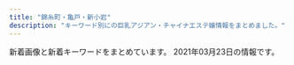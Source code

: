 ```yaml
---
title: "錦糸町・亀戸・新小岩"
description: "キーワード別にの巨乳アジアン・チャイナエステ嬢情報をまとめました。"
---
```


新着画像と新着キーワードをまとめています。
2021年03月23日の情報です。

<DmmAffiliateIns />
<KeywordTable
  shops={
    [
    {
        "station": "JR\u5c0f\u5ca9\u99c5\u5317\u53e3",
        "keywords": {
            "89": 2,
            "D": 17,
            "86": 14,
            "88": 1
        },
        "url": "http://www.sh-yuki.work/",
        "img_links": [
            "http://www.sh-yuki.work/images/s_news.jpg",
            "http://www.sh-yuki.work/images/lanmu4.jpg",
            "http://www.sh-yuki.work/uploads/201215/1-201215145153M4.jpg",
            "http://www.sh-yuki.work/uploads/201215/1-201215145200113.jpg",
            "http://www.sh-yuki.work/images/mobile.jpg",
            "http://www.sh-yuki.work/images/1.jpg",
            "http://www.sh-yuki.work/uploads/190110/1-1Z110093529363.png",
            "http://www.sh-yuki.work/images/end.png",
            "http://www.sh-yuki.work/uploads/191202/1-191202154021200.jpg",
            "http://www.sh-yuki.work/uploads/200218/1-20021Q359301Q.jpg",
            "http://www.sh-yuki.work/uploads/191227/1-19122F93911958.jpg",
            "http://www.sh-yuki.work/uploads/191006/1-191006105IM24.jpg",
            "http://www.sh-yuki.work/uploads/210216/1-210216154459443.jpg",
            "http://www.sh-yuki.work/uploads/200618/1-20061Q633094V.jpg",
            "http://www.sh-yuki.work/images/lanmu3.jpg",
            "http://www.sh-yuki.work/uploads/190105/1-1Z105143940E6.jpg",
            "http://www.sh-yuki.work/uploads/210216/1-210216154445506.jpg",
            "http://www.sh-yuki.work/uploads/201214/1-20121416231WV.jpg",
            "http://www.sh-yuki.work/images/room3.jpg",
            "http://www.sh-yuki.work/images/nbj2.jpg",
            "http://www.sh-yuki.work/uploads/190105/1-1Z1051440193X.jpg",
            "http://www.sh-yuki.work/uploads/191104/1-1911041I124915.jpg",
            "http://www.sh-yuki.work/uploads/191028/1-19102Q03S5a4.jpg",
            "http://www.sh-yuki.work/uploads/191006/1-191006105P61Z.jpg",
            "http://www.sh-yuki.work/uploads/191227/1-19122F94110460.jpg",
            "http://www.sh-yuki.work/uploads/190105/1-1Z105143R9539.jpg",
            "http://www.sh-yuki.work/images/top.png",
            "http://www.sh-yuki.work/images/lanmu5.jpg",
            "http://www.sh-yuki.work/uploads/201214/1-201214162100347.jpg",
            "http://www.sh-yuki.work/uploads/200713/1-200G3125135C2.jpg",
            "http://www.sh-yuki.work/images/room4.jpg",
            "http://www.sh-yuki.work/uploads/191221/1-191221111A3123.jpg",
            "http://www.sh-yuki.work/uploads/200110/1-20011013245Y49.jpg",
            "http://www.sh-yuki.work/images/s_staff.jpg",
            "http://www.sh-yuki.work/images/room2.jpg",
            "http://www.sh-yuki.work/uploads/200127/1-20012G02404310.jpg",
            "http://www.sh-yuki.work/uploads/200618/1-20061Q6342Y06.jpg",
            "http://www.sh-yuki.work/images/lanmu2.jpg",
            "http://www.sh-yuki.work/images/room1.jpg",
            "http://www.sh-yuki.work/uploads/200713/1-200G3110344421.jpg",
            "http://www.sh-yuki.work/uploads/200218/1-20021Q3591A57.jpg",
            "http://www.sh-yuki.work/uploads/200620/1-200620154311K4.jpg",
            "http://www.sh-yuki.work/uploads/200620/1-20062015425B54.jpg",
            "http://www.sh-yuki.work/uploads/191021/1-19102116361I39.jpg",
            "http://www.sh-yuki.work/uploads/190105/1-1Z105143921224.jpg"
        ],
        "name": "\u3086\u304d"
    },
    {
        "keywords": {},
        "station": "JR\u5c0f\u5ca9\u99c5\u5317\u53e3",
        "img_links": [
            "http://aria.tokyo-relaxtime.asia/img/cast/yumi-01.jpg",
            "http://aria.tokyo-relaxtime.asia/img/cast/rina-01.jpg",
            "http://aria.tokyo-relaxtime.asia/img/cast/yaya-04.jpg",
            "http://aria.tokyo-relaxtime.asia/img/cast/risa-04.jpg",
            "http://aria.tokyo-relaxtime.asia/img/cast/aki-04.jpg",
            "http://aria.tokyo-relaxtime.asia/img/cast/yuri-03.jpg",
            "http://aria.tokyo-relaxtime.asia/img/cast/yaya-02.jpg",
            "http://aria.tokyo-relaxtime.asia/img/interior/lobby-1.jpg",
            "http://aria.tokyo-relaxtime.asia/img/cast/yaya-01.jpg",
            "http://aria.tokyo-relaxtime.asia/img/cast/rina-03.jpg",
            "http://aria.tokyo-relaxtime.asia/img/cast/coco-01.jpg",
            "http://aria.tokyo-relaxtime.asia/img/cast/yumi-02.jpg",
            "http://aria.tokyo-relaxtime.asia/img/cast/aya-02.jpg",
            "http://aria.tokyo-relaxtime.asia/img/cast/miki-04.jpg",
            "http://aria.tokyo-relaxtime.asia/img/cast/nana-01.jpg",
            "http://aria.tokyo-relaxtime.asia/img/cast/risa-03.jpg",
            "http://aria.tokyo-relaxtime.asia/img/cast/aya-04.jpg",
            "http://aria.tokyo-relaxtime.asia/img/cast/miki-01.jpg",
            "http://aria.tokyo-relaxtime.asia/img/interior/corridor-1.jpg",
            "http://aria.tokyo-relaxtime.asia/img/cast/apple-04.jpg",
            "http://aria.tokyo-relaxtime.asia/img/cast/miki-03.jpg",
            "http://aria.tokyo-relaxtime.asia/img/cast/yumi-04.jpg",
            "http://aria.tokyo-relaxtime.asia/img/cast/aki-02.jpg",
            "http://aria.tokyo-relaxtime.asia/img/cast/coco-02.jpg",
            "http://aria.tokyo-relaxtime.asia/img/cast/apple-02.jpg",
            "http://aria.tokyo-relaxtime.asia/img/cast/coco-03.jpg",
            "http://aria.tokyo-relaxtime.asia/img/slick/st-4.jpg",
            "http://aria.tokyo-relaxtime.asia/img/cast/aki-01.jpg",
            "http://aria.tokyo-relaxtime.asia/img/cast/risa-02.jpg",
            "http://aria.tokyo-relaxtime.asia/img/cast/rina-04.jpg",
            "http://aria.tokyo-relaxtime.asia/img/cast/rina-02.jpg",
            "http://aria.tokyo-relaxtime.asia/img/cast/nana-02.jpg",
            "http://aria.tokyo-relaxtime.asia/img/cast/apple-01.jpg",
            "http://aria.tokyo-relaxtime.asia/img/cast/yuri-01.jpg",
            "http://aria.tokyo-relaxtime.asia/img/slick/st-2.jpg",
            "http://aria.tokyo-relaxtime.asia/img/cast/apple-03.jpg",
            "http://aria.tokyo-relaxtime.asia/img/cast/coco-04.jpg",
            "http://aria.tokyo-relaxtime.asia/img/cast/yaya-03.jpg",
            "http://aria.tokyo-relaxtime.asia/img/slick/st-5.jpg",
            "http://aria.tokyo-relaxtime.asia/img/cast/yuri-04.jpg",
            "http://aria.tokyo-relaxtime.asia/img/cast/miki-02.jpg",
            "http://aria.tokyo-relaxtime.asia/img/slick/st-3.jpg",
            "http://aria.tokyo-relaxtime.asia/img/cast/risa-01.jpg",
            "http://aria.tokyo-relaxtime.asia/img/cast/yumi-03.jpg",
            "http://aria.tokyo-relaxtime.asia/img/cast/nana-03.jpg",
            "http://aria.tokyo-relaxtime.asia/img/cast/nana-04.jpg",
            "http://aria.tokyo-relaxtime.asia/img/cast/aki-03.jpg",
            "http://aria.tokyo-relaxtime.asia/img/cast/aya-03.jpg",
            "http://aria.tokyo-relaxtime.asia/img/cast/aya-01.jpg",
            "http://aria.tokyo-relaxtime.asia/img/slick/st-1.jpg"
        ],
        "url": "http://aria.tokyo-relaxtime.asia/",
        "name": "Aria\uff5e\u30a2\u30ea\u30a2\uff5e"
    },
    {
        "img_links": [
            "http://www.awawa-es.info/photo/202009/15998945321509738889.jpeg",
            "http://www.awawa-es.info/img/rm.jpg",
            "http://www.awawa-es.info/img/h1.png",
            "http://www.awawa-es.info/img/images/sys_03.png",
            "http://www.awawa-es.info/photo/home/3281580956380.jpg",
            "http://www.awawa-es.info/img/images/sys_02.png",
            "http://www.awawa-es.info/img/images/sys_04.png",
            "http://www.awawa-es.info/img/sd.png",
            "http://www.awawa-es.info/p/4.jpg",
            "http://www.awawa-es.info/p/cc.jpg",
            "http://www.awawa-es.info/p/1.jpg",
            "http://www.awawa-es.info/p/2.jpg",
            "http://www.awawa-es.info/img/h2.png",
            "http://www.awawa-es.info/img/s2.jpg",
            "http://www.awawa-es.info/p/aa.jpg",
            "http://www.awawa-es.info/img/images/sys_05.png",
            "http://www.awawa-es.info/img/acc.png",
            "http://www.awawa-es.info/img/tmp.jpg",
            "http://www.awawa-es.info/img/bottom.jpg",
            "http://www.awawa-es.info/img/return.png",
            "http://www.awawa-es.info/img/i2.jpg",
            "http://www.awawa-es.info/photo/home/4051599894438.jpg",
            "http://www.awawa-es.info/p/bb.jpg",
            "http://www.awawa-es.info/p/3.jpg",
            "http://www.awawa-es.info/img/i1.jpg",
            "http://www.awawa-es.info/img/images/sys_06.png",
            "http://www.awawa-es.info/img/hstaff.png",
            "http://www.awawa-es.info/img/h3.png",
            "http://www.awawa-es.info/img/hjob.png",
            "http://www.awawa-es.info/img/images/sys_01.png",
            "http://www.awawa-es.info/photo/202009/15998944321424280736.jpeg",
            "http://www.awawa-es.info/img/hsys.png",
            "http://www.awawa-es.info/img/s1.jpg",
            "http://www.awawa-es.info/img/hinfo.png",
            "http://www.awawa-es.info/photo/202002/1580956374749618033.jpg"
        ],
        "keywords": {
            "85": 2,
            "89": 2,
            "D": 2
        },
        "name": "\u3042\u308f\u308f",
        "url": "http://www.awawa-es.info/",
        "station": "JR\u9326\u7cf8\u753a\u99c5\u5357\u53e3"
    },
    {
        "name": "\u30d1\u30bf\u30e4",
        "station": "JR\u5c0f\u5ca9\u99c5\u5357\u53e3",
        "img_links": [
            "https://chm.jp/domains1/thaipataya/myimg/slideimg36561_sp.jpg",
            "https://chm.jp/domains1/thaipataya/myimg/imgcom36619_sp.jpg",
            "https://chm.jp/domains1/thaipataya/myimg/imgcom37733_sp.png",
            "https://chm.jp/domains1/thaipataya/myimg/imgcom37914_sp.jpg",
            "https://chm.jp/domains1/thaipataya/myimg/imgcom37067_sp.png",
            "https://chm.jp/sozai/0_4999/bn122_sp.png",
            "https://chm.jp/domains1/thaipataya/myimg/imgcom37657_sp.jpg",
            "https://chm.jp/domains1/thaipataya/myimg/imgcom37667_sp.png",
            "https://chm.jp/domains1/thaipataya/myimg/imgcom37839_sp.jpg",
            "https://chm.jp/domains1/thaipataya/myimg/imgcom37360_sp.jpg",
            "https://chm.jp/domains1/thaipataya/myimg/imgcom36575_sp.jpg",
            "https://chm.jp/domains1/thaipataya/myimg/imgcom37736_sp.png",
            "https://chm.jp/domains1/thaipataya/myimg/imgcom37915_sp.jpg",
            "https://chm.jp/domains1/thaipataya/myimg/imgcom36618_sp.png",
            "https://chm.jp/domains1/thaipataya/myimg/imgcom37730_sp.png",
            "https://chm.jp/domains1/thaipataya/myimg/imgcom37664_sp.png",
            "https://chm.jp/domains1/thaipataya/myimg/imgcom37653_sp.jpg",
            "https://chm.jp/domains1/thaipataya/myimg/imgcom37660_sp.png",
            "https://chm.jp/domains1/thaipataya/myimg/imgcom37362_sp.png",
            "https://chm.jp/domains1/thaipataya/myimg/imgcom37355_sp.jpg",
            "https://chm.jp/domains1/thaipataya/myimg/imgcom37654_sp.jpg",
            "https://chm.jp/domains1/thaipataya/myimg/imgcom37834_sp.jpg",
            "https://chm.jp/domains1/thaipataya/myimg/imgcom36566_sp.png",
            "https://chm.jp/domains1/thaipataya/myimg/imgcom37668_sp.png",
            "https://chm.jp/domains1/thaipataya/myimg/imgcom37729_sp.png",
            "https://chm.jp/domains1/thaipataya/myimg/imgcom37655_sp.jpg",
            "https://chm.jp/domains1/thaipataya/myimg/imgcom37913_sp.jpg",
            "https://chm.jp/domains1/thaipataya/myimg/imgcom36636_sp.jpg",
            "https://chm.jp/domains1/thaipataya/myimg/imgcom37789_sp.png",
            "https://chm.jp/domains1/thaipataya/myimg/imgcom37739_sp.png",
            "https://chm.jp/domains1/thaipataya/myimg/imgcom36635_sp.jpg",
            "https://chm.jp/domains1/thaipataya/myimg/imgcom37669_sp.jpg",
            "https://chm.jp/domains1/thaipataya/myimg/imgcom37737_sp.png",
            "http://chm.jp/img/linebutton_82x20.png",
            "https://chm.jp/domains1/thaipataya/myimg/imgcom36567_sp.jpg",
            "https://chm.jp/domains1/thaipataya/myimg/imgcom37732_sp.png",
            "https://chm.jp/domains1/thaipataya/myimg/imgcom36582_sp.jpg",
            "https://chm.jp/domains1/thaipataya/myimg/imgcom37361_sp.png",
            "https://chm.jp/domains1/thaipataya/myimg/imgcom37891_sp.jpg",
            "https://chm.jp/domains1/thaipataya/myimg/imgcom37710_sp.jpg",
            "https://chm.jp/domains1/thaipataya/myimg/imgcom37356_sp.jpg",
            "https://chm.jp/domains1/thaipataya/myimg/imgcom37174_sp.png",
            "https://chm.jp/domains1/thaipataya/myimg/imgcom37740_sp.png",
            "https://chm.jp/domains1/thaipataya/myimg/imgcom37725_sp.png",
            "https://chm.jp/domains1/thaipataya/myimg/imgcom37840_sp.jpg",
            "https://chm.jp/domains1/thaipataya/myimg/imgcom36607_sp.jpg",
            "https://chm.jp/domains1/thaipataya/myimg/slideimg36560_sp.jpg",
            "https://chm.jp/domains1/thaipataya/myimg/imgcom36565_sp.jpg",
            "https://chm.jp/domains1/thaipataya/myimg/imgcom37658_sp.png",
            "https://chm.jp/domains1/thaipataya/myimg/imgcom37728_sp.png",
            "https://chm.jp/domains1/thaipataya/myimg/imgcom37666_sp.jpg",
            "https://chm.jp/domains1/thaipataya/myimg/imgcom37068_sp.jpg",
            "https://chm.jp/domains1/thaipataya/myimg/imgcom37663_sp.jpg",
            "https://chm.jp/domains1/thaipataya/myimg/imgcom37177_sp.png",
            "https://chm.jp/domains1/thaipataya/myimg/imgcom37719_sp.jpg",
            "https://chm.jp/domains1/thaipataya/myimg/imgcom37916_sp.jpg",
            "https://chm.jp/domains1/thaipataya/myimg/imgcom37738_sp.png",
            "https://chm.jp/domains1/thaipataya/myimg/imgcom37734_sp.png",
            "https://chm.jp/domains1/thaipataya/myimg/imgcom37727_sp.png",
            "https://chm.jp/domains1/thaipataya/myimg/imgcom36604_sp.jpg",
            "https://chm.jp/domains1/thaipataya/myimg/imgcom37358_sp.jpg",
            "https://chm.jp/domains1/thaipataya/myimg/imgcom37726_sp.png",
            "https://chm.jp/domains1/thaipataya/myimg/imgcom37833_sp.jpg",
            "https://chm.jp/domains1/thaipataya/myimg/imgcom37841_sp.jpg",
            "https://chm.jp/domains1/thaipataya/myimg/imgcom36576_sp.jpg",
            "https://chm.jp/domains1/thaipataya/myimg/imgcom36605_sp.jpg",
            "https://chm.jp/domains1/thaipataya/myimg/imgcom36633_sp.jpg",
            "https://chm.jp/domains1/thaipataya/myimg/imgcom37661_sp.png",
            "https://chm.jp/domains1/thaipataya/myimg/imgcom36613_sp.jpg",
            "https://chm.jp/domains1/thaipataya/myimg/imgcom37717_sp.jpg",
            "https://chm.jp/domains1/thaipataya/myimg/imgcom36634_sp.jpg",
            "https://chm.jp/domains1/thaipataya/myimg/imgcom37359_sp.jpg",
            "https://chm.jp/domains1/thaipataya/myimg/imgcom37172_sp.png",
            "https://chm.jp/domains1/thaipataya/myimg/imgcom36577_sp.jpg",
            "https://chm.jp/domains1/thaipataya/myimg/imgcom37659_sp.png",
            "https://chm.jp/domains1/thaipataya/myimg/imgcom37662_sp.png",
            "https://chm.jp/domains1/thaipataya/myimg/imgcom37665_sp.jpg",
            "https://chm.jp/domains1/thaipataya/myimg/imgcom36581_sp.jpg",
            "https://chm.jp/domains1/thaipataya/myimg/imgcom36578_sp.jpg",
            "https://chm.jp/domains1/thaipataya/myimg/imgcom37656_sp.jpg",
            "https://chm.jp/domains1/thaipataya/myimg/imgcom36606_sp.jpg",
            "https://chm.jp/domains1/thaipataya/myimg/imgcom37718_sp.jpg",
            "https://chm.jp/domains1/thaipataya/myimg/imgcom36614_sp.jpg",
            "https://chm.jp/domains1/thaipataya/myimg/imgcom37731_sp.png",
            "https://chm.jp/domains1/thaipataya/myimg/imgcom36615_sp.png",
            "https://chm.jp/domains1/thaipataya/myimg/slideimg36562_sp.jpg",
            "https://chm.jp/domains1/thaipataya/myimg/imgcom37357_sp.jpg",
            "https://chm.jp/sozai/0_4999/bn112_sp.png",
            "https://chm.jp/domains1/thaipataya/myimg/imgcom36603_sp.png"
        ],
        "url": "http://thaipataya.chm.jp/",
        "keywords": {
            "C": 14,
            "\u30bb\u30af\u30b7\u30fc": 1
        }
    },
    {
        "name": "\u30b9\u30c1\u30e5\u30ef\u306e\u30b9\u30de\u30a4\u30eb",
        "img_links": [
            "http://kinshicho-es.xyz/images/g2.jpg",
            "http://kinshicho-es.xyz/images/r3.jpg",
            "http://kinshicho-es.xyz/images/b1.jpg",
            "http://kinshicho-es.xyz/images/kanban.jpg",
            "http://kinshicho-es.xyz/images/g41.jpg",
            "http://kinshicho-es.xyz/images/g3.jpg",
            "http://kinshicho-es.xyz/images/r2.jpg",
            "http://kinshicho-es.xyz/images/top1.jpg",
            "http://kinshicho-es.xyz/images/top.jpg",
            "http://kinshicho-es.xyz/images/left1_2_02.jpg",
            "http://kinshicho-es.xyz/images/g0.jpg",
            "http://kinshicho-es.xyz/images/g5.jpg",
            "http://kinshicho-es.xyz/images/news-tit1.jpg",
            "http://kinshicho-es.xyz/images/r1.jpg",
            "http://kinshicho-es.xyz/images/r4.jpg",
            "http://kinshicho-es.xyz/images/b2.jpg"
        ],
        "station": "JR\u9326\u7cf8\u753a\u99c5\u5317\u53e3",
        "keywords": {
            "C": 7
        },
        "url": "http://kinshicho-es.xyz/"
    },
    {
        "keywords": {
            "90": 1,
            "95": 2,
            "92": 1,
            "85": 1,
            "87": 1,
            "89": 1,
            "86": 2
        },
        "url": "http://y-rlx.net/",
        "img_links": [
            "http://y-rlx.net/girl/p01.jpg",
            "http://y-rlx.net/images/index_06.png",
            "http://y-rlx.net/images/acc_tit03.jpg",
            "http://y-rlx.net/girl/01.jpg",
            "http://y-rlx.net/girl/03a.jpg",
            "http://y-rlx.net/images/index_10.jpg",
            "http://y-rlx.net/images/index_09.jpg",
            "http://y-rlx.net/images/02.png",
            "http://y-rlx.net/images/index_04.png",
            "http://y-rlx.net/images/staff_16.jpg",
            "http://y-rlx.net/girl/05.jpg",
            "http://y-rlx.net/girl/05a.jpg",
            "http://y-rlx.net/girl/03.jpg",
            "http://y-rlx.net/images/rec_16.jpg",
            "http://y-rlx.net/images/index_07.png",
            "http://y-rlx.net/images/index_16.png",
            "http://y-rlx.net/images/index_02.png",
            "http://y-rlx.net/girl/00.jpg",
            "http://y-rlx.net/images/line.jpg",
            "http://y-rlx.net/images/acc_16.jpg",
            "http://y-rlx.net/images/sys.jpg",
            "http://y-rlx.net/images/index_23.jpg",
            "http://y-rlx.net/girl/010.jpg",
            "http://y-rlx.net/images/index_12.jpg",
            "http://y-rlx.net/images/index_21.jpg",
            "http://y-rlx.net/girl/09.jpg",
            "http://y-rlx.net/girl/06.jpg",
            "http://y-rlx.net/images/index_14.png",
            "http://y-rlx.net/girl/02.jpg",
            "http://y-rlx.net/girl/010a.jpg",
            "http://y-rlx.net/images/sys_16.jpg",
            "http://y-rlx.net/girl/08.jpg",
            "http://y-rlx.net/images/01.png",
            "http://y-rlx.net/images/info.png",
            "http://y-rlx.net/images/index_08.jpg",
            "http://y-rlx.net/images/acc_tit.jpg",
            "http://y-rlx.net/girl/07a.jpg",
            "http://y-rlx.net/images/acc_tit01.jpg",
            "http://y-rlx.net/images/index_11.jpg",
            "http://y-rlx.net/girl/07.jpg",
            "http://y-rlx.net/images/rex_16.jpg",
            "http://y-rlx.net/images/index_13.jpg",
            "http://y-rlx.net/girl/09a.jpg",
            "http://y-rlx.net/images/index_19.png",
            "http://y-rlx.net/images/rec.jpg",
            "http://y-rlx.net/images/03.png"
        ],
        "station": "JR\u65b0\u5c0f\u5ca9\u99c5\u5357\u53e3",
        "name": "\u7f8e\u697d"
    },
    {
        "img_links": [
            "https://kameido-massage.com/images/main-small.jpg",
            "https://kameido-massage.com/room/room-l4.jpg",
            "https://kameido-massage.com/images/header3.png",
            "https://kameido-massage.com/2020/05/15/kazumi-s1.jpg",
            "https://kameido-massage.com/icon/twitter.png",
            "https://kameido-massage.com/staff/aki-l1.jpg",
            "https://kameido-massage.com/2019/10/29/yuri-s1.jpg",
            "https://kameido-massage.com/button/home.png",
            "https://kameido-massage.com/staff/aki-s1.jpg",
            "https://kameido-massage.com/menu/home.png",
            "https://kameido-massage.com/images/footer-l.png",
            "https://kameido-massage.com/staff/yuyu-l1.jpg",
            "https://kameido-massage.com/icon/line.png",
            "https://kameido-massage.com/staff/nana-s1.jpg",
            "https://kameido-massage.com/room/room-l6.jpg",
            "https://kameido-massage.com/menu/blog.png",
            "https://kameido-massage.com/images/qrcode.png",
            "https://kameido-massage.com/images/main-sp.jpg",
            "https://kameido-massage.com/icon/facebook.png",
            "https://kameido-massage.com/images/clear.png",
            "https://kameido-massage.com/button/staff.png",
            "https://kameido-massage.com/2020/07/17/mika-s1.jpg",
            "https://scdn.line-apps.com/n/line_add_friends/btn/ja.png",
            "https://kameido-massage.com/button/blog.png",
            "https://kameido-massage.com/link/mens-esthe.png",
            "https://kameido-massage.com/staff/yuki-l1.jpg",
            "https://kameido-massage.com/2019/11/10/erika-s1.jpg",
            "https://kameido-massage.com/staff/nana-l1.jpg",
            "https://kameido-massage.com/staff/yuki-s1.jpg",
            "https://kameido-massage.com/room/room-l3.jpg",
            "https://kameido-massage.com/room/room-l2.jpg",
            "https://kameido-massage.com/2019/11/02/yuka-s1.jpg",
            "https://kameido-massage.com/room/room-l1.jpg",
            "https://kameido-massage.com/room/room-l5.jpg",
            "https://kameido-massage.com/2019/12/25/mika-s1.jpg",
            "https://kameido-massage.com/images/top1.jpg",
            "https://kameido-massage.com/menu/info.png",
            "https://kameido-massage.com/images/footer-r.png",
            "https://kameido-massage.com/icon/yelp.png",
            "https://kameido-massage.com/2021/03/23/aki-s1.jpg",
            "https://kameido-massage.com/2020/03/28/nana-s1.jpg",
            "https://kameido-massage.com/images/top2.jpg",
            "https://kameido-massage.com/menu/staff.png",
            "https://kameido-massage.com/staff/mimi-s1.jpg",
            "https://kameido-massage.com/images/main-top.jpg",
            "https://kameido-massage.com/images/flower.png",
            "https://kameido-massage.com/images/top3.jpg",
            "https://kameido-massage.com/staff/yuyu-s1.jpg"
        ],
        "url": "https://kameido-massage.com/",
        "name": "\u842c\u751f\u697c",
        "keywords": {},
        "station": "JR\u4e80\u6238\u99c5\u5317\u53e3"
    },
    {
        "img_links": [
            "http://www.es-royal.click/images/b3.jpg",
            "http://www.es-royal.click/images/ta.jpg",
            "http://www.es-royal.click/images/b2.jpg",
            "http://www.es-royal.click/images/8.jpg",
            "http://www.es-royal.click/images/sys1.png",
            "http://www.es-royal.click/images/staff_t.jpg",
            "http://www.es-royal.click/img/nana1.jpg",
            "http://www.es-royal.click/images/5.jpg",
            "http://www.es-royal.click/images/9.jpg",
            "http://www.es-royal.click/images/news.png",
            "http://www.es-royal.click/img/emi1.jpg",
            "http://www.es-royal.click/images/1.jpg",
            "http://www.es-royal.click/img/momo2.jpg",
            "http://www.es-royal.click/img/aya1.jpg",
            "http://www.es-royal.click/images/int1.png",
            "http://www.es-royal.click/img/mimi1.jpg",
            "http://www.es-royal.click/images/int2.png",
            "http://www.es-royal.click/img/miyuki1.jpg",
            "http://www.es-royal.click/images/s1.png",
            "http://www.es-royal.click/images/head.jpg",
            "http://www.es-royal.click/images/4.jpg",
            "http://www.es-royal.click/images/7.jpg",
            "http://www.es-royal.click/images/mobile.jpg",
            "http://www.es-royal.click/images/interior_t.jpg",
            "http://www.es-royal.click/images/b1.jpg",
            "http://www.es-royal.click/img/ego1.jpg",
            "http://www.es-royal.click/img/momo1.jpg",
            "http://www.es-royal.click/images/6.jpg",
            "http://www.es-royal.click/images/main_footer.jpg",
            "http://www.es-royal.click/images/main_top.jpg"
        ],
        "url": "http://www.es-royal.click/",
        "station": "\u4eac\u6210\u7acb\u77f3\u99c5\u5317\u53e3",
        "keywords": {},
        "name": "\u5e78\u305b"
    },
    {
        "img_links": [
            "http://dccompanyqoo10.cafe24.com/tiffany/images/store/store.png",
            "http://dccompanyqoo10.cafe24.com/tiffany/images/common/header.png",
            "http://dccompanyqoo10.cafe24.com/tiffany/images/top/store_bg.png"
        ],
        "name": "Cherry",
        "keywords": {},
        "url": "http://cherry-esthe.com/",
        "station": "JR\u9326\u7cf8\u753a\u99c5\u5357\u53e3"
    },
    {
        "url": "https://doraimon.tyo.cm/",
        "station": "JR\u4e80\u6238\u99c5\u5317\u53e3",
        "img_links": [
            "https://doraimon.tyo.cm/images/staff_line.jpg",
            "https://doraimon.tyo.cm/photos/sites/32/2021/03/2021032301301384.jpg",
            "https://doraimon.tyo.cm/images/s_news.jpg",
            "https://doraimon.tyo.cm/photos/sites/32/2021/03/2021030207305994.jpg",
            "https://doraimon.tyo.cm/images/mobile.jpg",
            "https://doraimon.tyo.cm/photos/sites/32/2021/03/202103120651532.jpg",
            "https://doraimon.tyo.cm/photos/sites/32/2021/03/2021031206553637.jpg",
            "https://doraimon.tyo.cm/images/link.jpg",
            "https://doraimon.tyo.cm/photos/sites/32/2021/03/2021030207310114.jpg",
            "https://doraimon.tyo.cm/photos/sites/32/2021/03/2021030207304862.jpg",
            "https://doraimon.tyo.cm/images/s_face.jpg",
            "https://doraimon.tyo.cm/images/top.jpg",
            "https://doraimon.tyo.cm/photos/sites/32/2021/03/2021030207304993.jpg"
        ],
        "name": "\u30c9\u30e9\u3048\u3082\u3093",
        "keywords": {
            "83": 1,
            "85": 2,
            "86": 3,
            "D": 6
        }
    },
    {
        "img_links": [
            "https://piano.sweet-relaxation.com/img/cast/ebi-04.jpg",
            "https://piano.sweet-relaxation.com/img/cast/lili-04.jpg",
            "https://piano.sweet-relaxation.com/img/cast/nico-01.jpg",
            "https://piano.sweet-relaxation.com/img/cast/nana-03.jpg",
            "https://piano.sweet-relaxation.com/img/cast/miya-03.jpg",
            "https://piano.sweet-relaxation.com/img/cast/nico-04.jpg",
            "https://piano.sweet-relaxation.com/img/cast/aini-01.jpg",
            "https://piano.sweet-relaxation.com/img/cast/miky-02.jpg",
            "https://piano.sweet-relaxation.com/img/cast/aye-04.jpg",
            "https://piano.sweet-relaxation.com/img/cast/miya-02.jpg",
            "https://piano.sweet-relaxation.com/img/slick/sl-3.jpg",
            "https://piano.sweet-relaxation.com/img/slick/sl-5.jpg",
            "https://piano.sweet-relaxation.com/img/cast/lili-01.jpg",
            "https://piano.sweet-relaxation.com/img/interior/int-02.jpg",
            "https://piano.sweet-relaxation.com/img/cast/nana-02.jpg",
            "https://piano.sweet-relaxation.com/img/slick/sl-6.jpg",
            "https://piano.sweet-relaxation.com/img/cast/ai-04.jpg",
            "https://piano.sweet-relaxation.com/img/slick/sl-1.jpg",
            "https://piano.sweet-relaxation.com/img/slick/sl-4.jpg",
            "https://piano.sweet-relaxation.com/img/cast/ai-01.jpg",
            "https://piano.sweet-relaxation.com/img/cast/aini-04.jpg",
            "https://piano.sweet-relaxation.com/img/cast/aki-02.jpg",
            "https://piano.sweet-relaxation.com/img/cast/aki-04.jpg",
            "https://piano.sweet-relaxation.com/img/cast/ai-02.jpg",
            "https://piano.sweet-relaxation.com/img/cast/nico-03.jpg",
            "https://piano.sweet-relaxation.com/img/cast/nico-02.jpg",
            "https://piano.sweet-relaxation.com/img/cast/miky-01.jpg",
            "https://piano.sweet-relaxation.com/img/cast/aini-03.jpg",
            "https://piano.sweet-relaxation.com/img/cast/miky-04.jpg",
            "https://piano.sweet-relaxation.com/img/cast/coco-04.jpg",
            "https://piano.sweet-relaxation.com/img/cast/aye-01.jpg",
            "https://piano.sweet-relaxation.com/img/cast/nana-01.jpg",
            "https://piano.sweet-relaxation.com/img/cast/aye-03.jpg",
            "https://piano.sweet-relaxation.com/img/cast/coco-01.jpg",
            "https://piano.sweet-relaxation.com/img/cast/coco-02.jpg",
            "https://piano.sweet-relaxation.com/img/slick/sl-7.jpg",
            "https://piano.sweet-relaxation.com/img/cast/lili-02.jpg",
            "https://piano.sweet-relaxation.com/img/cast/ebi-02.jpg",
            "https://piano.sweet-relaxation.com/img/cast/nana-04.jpg",
            "https://piano.sweet-relaxation.com/img/cast/luna-03.jpg",
            "https://piano.sweet-relaxation.com/img/cast/ebi-03.jpg",
            "https://piano.sweet-relaxation.com/img/interior/int-03.jpg",
            "https://piano.sweet-relaxation.com/img/cast/miya-01.jpg",
            "https://piano.sweet-relaxation.com/img/slick/sl-2.jpg",
            "https://piano.sweet-relaxation.com/img/cast/aini-02.jpg",
            "https://piano.sweet-relaxation.com/img/cast/aki-03.jpg",
            "https://piano.sweet-relaxation.com/img/cast/aye-02.jpg",
            "https://piano.sweet-relaxation.com/img/cast/ebi-01.jpg",
            "https://piano.sweet-relaxation.com/img/cast/luna-01.jpg",
            "https://piano.sweet-relaxation.com/img/cast/aki-01.jpg",
            "https://piano.sweet-relaxation.com/img/cast/luna-04.jpg",
            "https://piano.sweet-relaxation.com/img/cast/miky-03.jpg",
            "https://piano.sweet-relaxation.com/img/interior/int-01.jpg",
            "https://piano.sweet-relaxation.com/img/interior/int-04.jpg",
            "https://piano.sweet-relaxation.com/img/cast/miya-04.jpg",
            "https://piano.sweet-relaxation.com/img/cast/luna-02.jpg",
            "https://piano.sweet-relaxation.com/img/cast/ai-03.jpg",
            "https://piano.sweet-relaxation.com/img/cast/coco-03.jpg",
            "https://piano.sweet-relaxation.com/img/cast/lili-03.jpg"
        ],
        "station": "JR\u65b0\u5c0f\u5ca9\u99c5\u5357\u53e3",
        "url": "https://piano.sweet-relaxation.com/",
        "name": "Piano",
        "keywords": {}
    },
    {
        "station": "JR\u65b0\u5c0f\u5ca9\u99c5\u5317\u53e3",
        "img_links": [
            "http://mori.me-es.com/images/rec_15.jpg",
            "http://mori.me-es.com/images/index_05.jpg",
            "http://mori.me-es.com/images/index_13.jpg",
            "http://mori.me-es.com/images/index_10.jpg",
            "http://mori.me-es.com/girls/06.jpg",
            "http://mori.me-es.com/girls/00.jpg",
            "http://mori.me-es.com/images/index_06.jpg",
            "http://mori.me-es.com/images/index_04.jpg",
            "http://mori.me-es.com/images/index_21.jpg",
            "http://mori.me-es.com/images/index_24.jpg",
            "http://mori.me-es.com/images/sub_28.jpg",
            "http://mori.me-es.com/images/index_25.jpg",
            "http://mori.me-es.com/images/rec.jpg",
            "http://mori.me-es.com/images/index_12.jpg",
            "http://mori.me-es.com/girls/08a.jpg",
            "http://mori.me-es.com/images/staff_15.jpg",
            "http://mori.me-es.com/images/index_30.jpg",
            "http://mori.me-es.com/images/index_28.jpg",
            "http://mori.me-es.com/girls/08.jpg",
            "http://mori.me-es.com/images/index_29.jpg",
            "http://mori.me-es.com/images/index_03.jpg",
            "http://mori.me-es.com/images/index_17.jpg",
            "http://mori.me-es.com/images/index_26.jpg",
            "http://mori.me-es.com/girls/07.jpg",
            "http://mori.me-es.com/images/index_09.jpg",
            "http://mori.me-es.com/images/index_01.jpg",
            "http://mori.me-es.com/images/index_20.jpg",
            "http://mori.me-es.com/images/index_02.jpg",
            "http://mori.me-es.com/images/index_19.jpg",
            "http://mori.me-es.com/girls/04a.jpg",
            "http://mori.me-es.com/girls/02.jpg",
            "http://mori.me-es.com/images/index_27.jpg",
            "http://mori.me-es.com/girls/05.jpg",
            "http://mori.me-es.com/girls/03.jpg",
            "http://mori.me-es.com/girls/04.jpg",
            "http://mori.me-es.com/images/info_15.jpg",
            "http://mori.me-es.com/images/index_22.jpg",
            "http://mori.me-es.com/images/info.jpg",
            "http://mori.me-es.com/images/index_08.jpg",
            "http://mori.me-es.com/girls/01.jpg",
            "http://mori.me-es.com/images/index_15.jpg",
            "http://mori.me-es.com/images/index_16.jpg",
            "http://mori.me-es.com/images/index_07.jpg",
            "http://mori.me-es.com/images/index_18.jpg"
        ],
        "name": "\u68ee",
        "url": "http://mori.me-es.com/",
        "keywords": {
            "87": 1,
            "85": 3,
            "C": 7,
            "88": 1,
            "90": 1,
            "86": 3
        }
    },
    {
        "station": "\u9752\u7825\u99c5",
        "url": "http://iyasimori.jpest.net/",
        "keywords": {},
        "img_links": [
            "http://iyasimori.jpest.net/uploads//sites/37/2021/01/top.jpg",
            "http://iyasimori.jpest.net/uploads//sites/37/2021/01/mobile.png",
            "http://iyasimori.jpest.net/uploads//sites/37/2021/01/r4-1.jpg",
            "http://iyasimori.jpest.net/uploads//sites/37/2021/01/g5.jpg",
            "http://iyasimori.jpest.net/uploads//sites/37/2021/01/tite-staff.jpg",
            "http://iyasimori.jpest.net/uploads//sites/37/2021/01/g3-2.jpg",
            "http://iyasimori.jpest.net/uploads//sites/37/2021/01/g4.jpg",
            "http://iyasimori.jpest.net/uploads//sites/37/2021/01/g2-2-150x150.jpg",
            "http://iyasimori.jpest.net/uploads//sites/37/2021/01/g3-2-150x150.jpg",
            "http://iyasimori.jpest.net/uploads//sites/37/2021/01/g5-150x150.jpg",
            "http://iyasimori.jpest.net/uploads//sites/37/2021/01/g1-3-150x150.jpg",
            "http://iyasimori.jpest.net/uploads//sites/37/2021/01/r5.jpg",
            "http://iyasimori.jpest.net/uploads//sites/37/2021/01/news03.png",
            "http://iyasimori.jpest.net/uploads//sites/37/2021/01/g4-150x150.jpg",
            "http://iyasimori.jpest.net/uploads//sites/37/2021/01/a.jpg",
            "http://iyasimori.jpest.net/uploads//sites/37/2021/01/a2.jpg",
            "http://iyasimori.jpest.net/uploads//sites/37/2021/01/bj_03.jpg",
            "http://iyasimori.jpest.net/uploads//sites/37/2021/01/g2-2.jpg",
            "http://iyasimori.jpest.net/uploads//sites/37/2021/01/r6.jpg",
            "http://iyasimori.jpest.net/uploads//sites/37/2021/01/r3-1.jpg",
            "http://iyasimori.jpest.net/uploads//sites/37/2021/01/g1-3.jpg",
            "http://iyasimori.jpest.net/uploads//sites/37/2021/01/news01.png"
        ],
        "name": "\u7652\u3057\u306e\u68ee"
    },
    {
        "station": "JR\u5c0f\u5ca9\u99c5\u5317\u53e3",
        "img_links": [
            "http://biwert.xyz/uploads/allimg/180620/1-1P6201013133b.jpg",
            "http://biwert.xyz/uploads/201109/1-201109141105216.jpg",
            "http://biwert.xyz/templets/default/picture/interior_t.jpg",
            "http://biwert.xyz/templets/default/picture/head.jpg",
            "http://biwert.xyz/uploads/201006/1-2010061A941445.jpg",
            "http://biwert.xyz/uploads/180620/1-1P62010154K00.png",
            "http://biwert.xyz/uploads/201003/1-2010031G415110.jpg",
            "http://biwert.xyz/uploads/180620/1-1P62010193X63.jpg",
            "http://biwert.xyz/uploads/201003/1-2010031G3421X.jpg",
            "http://biwert.xyz/images/1-1P621101232H4.png",
            "http://biwert.xyz/uploads/201006/1-2010061F032C0.jpg",
            "http://biwert.xyz/uploads/180620/1-1P620101629244.png",
            "http://biwert.xyz/uploads/201007/1-20100G4464b26.jpg",
            "http://biwert.xyz/uploads/201003/1-2010031G432629.jpg",
            "http://biwert.xyz/templets/default/picture/staff_t.jpg",
            "http://biwert.xyz/templets/default/picture/rec1.png",
            "http://biwert.xyz/uploads/201003/1-2010031G35C32.jpg",
            "http://biwert.xyz/templets/default/picture/news.jpg",
            "http://biwert.xyz/uploads/allimg/180620/1-1P620101640O8.png"
        ],
        "keywords": {
            "E": 18,
            "G": 9
        },
        "url": "http://biwert.xyz/",
        "name": "\u4e00\u6642"
    },
    {
        "station": "JR\u4e80\u6238\u99c5\u5317\u53e3",
        "img_links": [],
        "url": "http://yukinosakura.tyo.cm/",
        "name": "\u685c\u82b1",
        "keywords": {}
    },
    {
        "station": "JR\u5c0f\u5ca9\u99c5\u5357\u53e3",
        "url": "http://iyasi-heal.com/",
        "keywords": {
            "85": 2,
            "C": 1,
            "D": 4
        },
        "name": "\u308a\u308a",
        "img_links": [
            "http://iyasi-heal.com/js/sliderLine/slide_prev.png",
            "http://iyasi-heal.com/staffPhoto/s20200606151240.jpg",
            "http://iyasi-heal.com/images/mobile.jpg",
            "http://iyasi-heal.com/images/slider1/02.jpg",
            "http://iyasi-heal.com/staffPhoto/b20190815113058.jpg",
            "http://iyasi-heal.com/staffPhoto/b20190815113117.jpg",
            "http://iyasi-heal.com/images/slider1/01.jpg",
            "http://iyasi-heal.com/staffPhoto/s20210312220248.jpg",
            "http://iyasi-heal.com/staffPhoto/s20200606151247.jpg",
            "http://iyasi-heal.com/staffPhoto/b20210322143535.jpg",
            "http://iyasi-heal.com/images/returnBtn.png",
            "http://iyasi-heal.com/images/slider1/03.jpg",
            "http://iyasi-heal.com/staffPhoto/s20200909152230.jpg",
            "http://iyasi-heal.com/js/sliderLine/slide_next.png",
            "http://iyasi-heal.com/staffPhoto/s20210322143535.jpg",
            "http://iyasi-heal.com/images/gallery1.png",
            "http://iyasi-heal.com/staffPhoto/b20200606151240.jpg",
            "http://iyasi-heal.com/staffPhoto/b20200909152230.jpg",
            "http://iyasi-heal.com/staffPhoto/b20191114093407.jpg",
            "http://iyasi-heal.com/staffPhoto/b20210312220248.jpg",
            "http://iyasi-heal.com/staffPhoto/s20191114093407.jpg",
            "http://iyasi-heal.com/staffPhoto/s20190815113058.jpg",
            "http://iyasi-heal.com/staffPhoto/s20190815113117.jpg",
            "http://iyasi-heal.com/staffPhoto/s20200606151251.jpg"
        ]
    },
    {
        "name": "\u30ea\u30e9\u30c3\u30af\u30b9\u306e\u68ee",
        "url": "http://ipidiw.com/relaxnomori/",
        "station": "\u68ee\u4e0b\u99c5A4\u53e3",
        "img_links": [
            "http://ipidiw.com/relaxnomori/images/interior_t.jpg",
            "http://ipidiw.com/relaxnomori/user_data/00000018.jpg",
            "http://ipidiw.com/relaxnomori/user_data/00000017.jpg",
            "http://ipidiw.com/relaxnomori/images/staff_t.jpg",
            "http://ipidiw.com/relaxnomori/user_data/00000020.jpg",
            "http://ipidiw.com/relaxnomori/images/news.jpg",
            "http://ipidiw.com/relaxnomori/images/tp.png",
            "http://ipidiw.com/relaxnomori/images/interior.png",
            "http://ipidiw.com/relaxnomori/images/mobile.jpg",
            "http://ipidiw.com/relaxnomori/user_data/00000019.jpg",
            "http://ipidiw.com/relaxnomori/images/tt.jpg",
            "http://ipidiw.com/relaxnomori/images/rem.jpg"
        ],
        "keywords": {
            "86": 1,
            "93": 1,
            "90": 2
        }
    },
    {
        "keywords": {},
        "name": "Lucky\uff5e\u30e9\u30c3\u30ad\u30fc\uff5e",
        "url": "http://www.es-raku.link/",
        "img_links": [
            "http://www.es-raku.link/images/1.jpg",
            "http://www.es-raku.link/images/interior_t.png",
            "http://www.es-raku.link/img/riri1.jpg",
            "http://www.es-raku.link/images/int2.png",
            "http://www.es-raku.link/images/mobile.jpg",
            "http://www.es-raku.link/img/lucky1.jpg",
            "http://www.es-raku.link/img/ayaka1.jpg",
            "http://www.es-raku.link/staff/ruru.jpg",
            "http://www.es-raku.link/img/kaori1.jpg",
            "http://www.es-raku.link/images/sys1.jpg",
            "http://www.es-raku.link/images/list.jpg",
            "http://www.es-raku.link/images/menu/interior.png",
            "http://www.es-raku.link/staff/lucky.jpg",
            "http://www.es-raku.link/img/ruru1.jpg",
            "http://www.es-raku.link/images/line.png",
            "http://www.es-raku.link/images/head.png",
            "http://www.es-raku.link/images/9.jpg",
            "http://www.es-raku.link/images/menu/staff.png",
            "http://www.es-raku.link/images/rtel.jpg",
            "http://www.es-raku.link/staff/mai.jpg",
            "http://www.es-raku.link/images/menu/top.png",
            "http://www.es-raku.link/staff/kaori.jpg",
            "http://www.es-raku.link/images/6.jpg",
            "http://www.es-raku.link/images/8.jpg",
            "http://www.es-raku.link/staff/ayaka.jpg",
            "http://www.es-raku.link/images/tel.jpg",
            "http://www.es-raku.link/images/r1.jpg",
            "http://www.es-raku.link/images/2.jpg",
            "http://www.es-raku.link/img/yuki1.jpg",
            "http://www.es-raku.link/images/7.jpg",
            "http://www.es-raku.link/images/int1.png",
            "http://www.es-raku.link/staff/riri.jpg",
            "http://www.es-raku.link/img/mai1.jpg",
            "http://www.es-raku.link/images/3.jpg",
            "http://www.es-raku.link/staff/yuki.jpg",
            "http://www.es-raku.link/images/r2.jpg",
            "http://www.es-raku.link/images/staff_t.png",
            "http://www.es-raku.link/images/news.jpg"
        ],
        "station": "JR\u9326\u7cf8\u753a\u99c5\u5357\u53e3"
    },
    {
        "station": "JR\u9326\u7cf8\u753a\u5357\u53e3",
        "name": "\u6625\u306e\u82b1",
        "keywords": {
            "C": 24
        },
        "img_links": [
            "http://harunohana.jpest.net/uploads//sites/38/2021/03/g1.jpg",
            "http://harunohana.jpest.net/uploads//sites/38/2021/02/staff-tit.png",
            "http://harunohana.jpest.net/uploads//sites/38/2021/02/info-tit.png",
            "http://harunohana.jpest.net/uploads//sites/38/elementor/thumbs/g4-p3mbec1gp2hjuwwbjw36y43rzgwycta8xnrv7ujz68.jpg",
            "http://harunohana.jpest.net/uploads//sites/38/2021/02/tel_info.png",
            "http://harunohana.jpest.net/uploads//sites/38/2021/02/c5.jpg",
            "http://harunohana.jpest.net/uploads//sites/38/2021/02/xian.jpg",
            "http://harunohana.jpest.net/uploads//sites/38/2021/02/news-tit.png",
            "http://harunohana.jpest.net/uploads//sites/38/elementor/thumbs/c5-p3a4c3o3k96sqqp7ys00qjnjwezbpkzslpplu8in0o.jpg",
            "http://harunohana.jpest.net/uploads//sites/38/2021/03/g3.jpg",
            "http://harunohana.jpest.net/uploads//sites/38/2021/02/pick-tit.png",
            "http://harunohana.jpest.net/uploads//sites/38/2021/02/c4.jpg",
            "http://harunohana.jpest.net/uploads//sites/38/elementor/thumbs/g3-p3mbdh0sfjb37s5dl0oi5txkdr5uasv3te8udptyvk.jpg",
            "http://harunohana.jpest.net/uploads//sites/38/elementor/thumbs/g1-p3mbbo5xbyuayorl3qn8vsare61ijopmkh8c9mi4sw.jpg",
            "http://harunohana.jpest.net/uploads//sites/38/2021/02/ditiao-1.png",
            "http://harunohana.jpest.net/uploads//sites/38/2021/02/tel_top.png",
            "http://harunohana.jpest.net/uploads//sites/38/2021/02/c1.jpg",
            "http://harunohana.jpest.net/uploads//sites/38/2021/02/tel_staff.png",
            "http://harunohana.jpest.net/uploads//sites/38/2021/02/top-3.png",
            "http://harunohana.jpest.net/uploads//sites/38/2021/02/mobile.jpg",
            "http://harunohana.jpest.net/uploads//sites/38/2021/02/c2.jpg",
            "http://harunohana.jpest.net/uploads//sites/38/elementor/thumbs/c2-p3a4by12f8z2t2xevpk9bl2sc3r4fedekxsoykr020.jpg",
            "http://harunohana.jpest.net/uploads//sites/38/2021/02/mobile-tit.png",
            "http://harunohana.jpest.net/uploads//sites/38/2021/02/c3.jpg",
            "http://harunohana.jpest.net/uploads//sites/38/elementor/thumbs/g2-p3mbcgd30zwwmzmmj2u1yl6l7q6iyltkocswnxcbm8.jpg",
            "http://harunohana.jpest.net/uploads//sites/38/elementor/thumbs/c3-p3a4c1sf6l483iry9r6rlk4mpn8la6sbxgemvolfd4.jpg",
            "http://harunohana.jpest.net/uploads//sites/38/2021/02/tel_pickup.png",
            "http://harunohana.jpest.net/uploads//sites/38/2021/02/c6.jpg",
            "http://harunohana.jpest.net/uploads//sites/38/elementor/thumbs/c1-p3a4bw5e1kwi5v056or06ljv5c0e005xwohq00tseg.jpg",
            "http://harunohana.jpest.net/uploads//sites/38/2021/03/1.jpg",
            "http://harunohana.jpest.net/uploads//sites/38/2021/03/g2.jpg"
        ],
        "url": "http://harunohana.jpest.net/"
    },
    {
        "img_links": [
            "http://k-yorocobi.com/pic/pic3.jpg",
            "http://k-yorocobi.com/images/bar-cam.png",
            "http://k-yorocobi.com/images/c-interior.png",
            "http://k-yorocobi.com/images/b-tel.png",
            "http://k-yorocobi.com/images/bar-staff.png",
            "http://k-yorocobi.com/images/bill.jpg",
            "http://k-yorocobi.com/images/bar-news.png",
            "http://k-yorocobi.com/pic/pic4.jpg",
            "http://k-yorocobi.com/images/b-movie.png",
            "http://k-yorocobi.com/images/footer.png",
            "http://k-yorocobi.com/images/bar-pickup.png",
            "http://k-yorocobi.com/staff/s-yuyu.jpg",
            "http://k-yorocobi.com/images/c-staff.png",
            "http://k-yorocobi.com/staff/s-rina.jpg",
            "http://k-yorocobi.com/pic/pic2.jpg",
            "http://k-yorocobi.com/images/bar-interior.png",
            "http://k-yorocobi.com/images/b-awaawa.png",
            "http://k-yorocobi.com/pic/pic1.jpg",
            "http://k-yorocobi.com/images/b-mobile.png",
            "http://k-yorocobi.com/staff/s-emi.jpg",
            "http://k-yorocobi.com/images/c-top.png",
            "http://k-yorocobi.com/staff/s-tika.jpg"
        ],
        "url": "http://k-yorocobi.com/",
        "name": "\u3088\u308d\u3053\u3073",
        "station": "JR\u9326\u7cf8\u753a\u99c5\u5317\u53e3",
        "keywords": {}
    },
    {
        "station": "JR\u4e80\u6238\u99c5\u6771\u53e3",
        "name": "\u685c",
        "img_links": [
            "http://miyabi-aroma.xyz/images/staff/3/yaya1.jpg",
            "http://miyabi-aroma.xyz/images/3/1.jpg",
            "http://miyabi-aroma.xyz/images/staff/3/yaya2.jpg",
            "http://miyabi-aroma.xyz/images/staff/3/kiki.jpg",
            "http://miyabi-aroma.xyz/images/staff/3/miya2.jpg",
            "http://miyabi-aroma.xyz/images/index-rose_02.png",
            "http://miyabi-aroma.xyz/images/index-rose_13.png",
            "http://miyabi-aroma.xyz/images/staff/3/yami.jpg",
            "http://miyabi-aroma.xyz/images/index-rose_07.png",
            "http://miyabi-aroma.xyz/images/nav/nav-sys.jpg",
            "http://miyabi-aroma.xyz/images/nav/nav-job.jpg",
            "http://miyabi-aroma.xyz/images/staff/3/ami2.jpg",
            "http://miyabi-aroma.xyz/images/shishu/se1.jpg",
            "http://miyabi-aroma.xyz/images/3/2.jpg",
            "http://miyabi-aroma.xyz/images/staff/3/ami.jpg",
            "http://miyabi-aroma.xyz/images/staff/3/rina.jpg",
            "http://miyabi-aroma.xyz/images/11.png",
            "http://miyabi-aroma.xyz/images/1801706901.jpg",
            "http://miyabi-aroma.xyz/images/nav/nav-staff.jpg",
            "http://miyabi-aroma.xyz/images/staff/3/kiki2.jpg",
            "http://miyabi-aroma.xyz/images/shishu/se2.jpg",
            "http://miyabi-aroma.xyz/images/staff/3/rina2.jpg",
            "http://miyabi-aroma.xyz/images/nav/nav-info.jpg",
            "http://miyabi-aroma.xyz/images/staff/3/miya.jpg",
            "http://miyabi-aroma.xyz/images/index-rose_04.png",
            "http://miyabi-aroma.xyz/images/index-rose_09.png"
        ],
        "keywords": {
            "C": 7
        },
        "url": "http://miyabi-aroma.xyz/"
    },
    {
        "img_links": [
            "http://www.himawari-shinkoiwa.com/img/ttl_info.png",
            "http://www.himawari-shinkoiwa.com/files/003-02.jpg",
            "http://www.himawari-shinkoiwa.com/files/003.jpg",
            "http://www.himawari-shinkoiwa.com/files/001-02.jpg",
            "http://www.himawari-shinkoiwa.com/files/002-02.jpg",
            "http://www.himawari-shinkoiwa.com/images/line.png",
            "http://www.himawari-shinkoiwa.com/img/btn_blog.png",
            "http://www.himawari-shinkoiwa.com/img/ttl_news.png",
            "http://www.himawari-shinkoiwa.com/files/001.jpg",
            "http://www.himawari-shinkoiwa.com/img/btn_side_mobile.jpg",
            "http://www.himawari-shinkoiwa.com/images/slider/1.jpg",
            "http://www.himawari-shinkoiwa.com/img/tel.png",
            "http://www.himawari-shinkoiwa.com/img/pickup.jpg",
            "http://www.himawari-shinkoiwa.com/img/goback.jpg",
            "http://www.himawari-shinkoiwa.com/images/slider/2.jpg",
            "http://www.himawari-shinkoiwa.com/files/002.jpg",
            "http://www.himawari-shinkoiwa.com/img/move.jpg",
            "http://www.himawari-shinkoiwa.com/images/slider/3.jpg",
            "http://www.himawari-shinkoiwa.com/img/ttl_move.png"
        ],
        "url": "http://www.himawari-shinkoiwa.com/",
        "keywords": {
            "C": 11,
            "E": 2,
            "87": 4,
            "D": 4,
            "86": 2
        },
        "station": "JR\u65b0\u5c0f\u5ca9\u99c5\u5357\u53e3",
        "name": "\u3072\u307e\u308f\u308a"
    },
    {
        "station": "JR\u5c0f\u5ca9\u99c5\u5357\u53e3",
        "name": "Angel\u2019s Smile",
        "keywords": {},
        "img_links": [
            "http://www.hu-wa.work/img/miki1.jpg",
            "http://www.hu-wa.work/images/sys.png",
            "http://www.hu-wa.work/images/staff_t.jpg",
            "http://www.hu-wa.work/staff/miki.jpg",
            "http://www.hu-wa.work/images/5.png",
            "http://www.hu-wa.work/img/mimi2.jpg",
            "http://www.hu-wa.work/img/yuna1.jpg",
            "http://www.hu-wa.work/images/7.png",
            "http://www.hu-wa.work/img/maya1.jpg",
            "http://www.hu-wa.work/staff/ayumi.jpg",
            "http://www.hu-wa.work/images/3.png",
            "http://www.hu-wa.work/staff/mimi.jpg",
            "http://www.hu-wa.work/images/int2.png",
            "http://www.hu-wa.work/img/natu2.jpg",
            "http://www.hu-wa.work/img/natu1.jpg",
            "http://www.hu-wa.work/images/tel.jpg",
            "http://www.hu-wa.work/img/ayumi1.jpg",
            "http://www.hu-wa.work/images/s1.png",
            "http://www.hu-wa.work/images/2.png",
            "http://www.hu-wa.work/staff/natu.jpg",
            "http://www.hu-wa.work/images/int1.png",
            "http://www.hu-wa.work/images/4.png",
            "http://www.hu-wa.work/images/news.png",
            "http://www.hu-wa.work/images/head.jpg",
            "http://www.hu-wa.work/staff/maya.jpg",
            "http://www.hu-wa.work/images/6.png",
            "http://www.hu-wa.work/img/mimi1.jpg",
            "http://www.hu-wa.work/img/kaori1.jpg",
            "http://www.hu-wa.work/images/interior_t.jpg",
            "http://www.hu-wa.work/images/ta.jpg",
            "http://www.hu-wa.work/images/8.png",
            "http://www.hu-wa.work/staff/kaori.jpg",
            "http://www.hu-wa.work/staff/yuna.jpg"
        ],
        "url": "http://www.hu-wa.work/"
    },
    {
        "url": "https://iyashinoizumi.com/",
        "station": "JR\u9326\u7cf8\u753a\u99c5\u5317\u53e3",
        "keywords": {
            "\u30bb\u30af\u30b7\u30fc": 2
        },
        "name": "\u7652\u3057\u306e\u6cc9",
        "img_links": [
            "https://iyashinoizumi.com/wp-content/uploads/0731EF09-7405-4B36-8468-B17A307EB894-197x300.jpeg",
            "https://iyashinoizumi.com/wp-content/uploads/2019/06/5293C707-270F-4802-8168-1493DA07DDAE.jpeg",
            "https://iyashinoizumi.com/wp-content/uploads/0731EF09-7405-4B36-8468-B17A307EB894.jpeg",
            "https://iyashinoizumi.com/wp-content/uploads/rin.jpg",
            "https://iyashinoizumi.com/wp-content/uploads/2019/06/001.jpg",
            "https://iyashinoizumi.com/wp-content/uploads/5AA02D30-2C43-42C1-BE02-48E5A5C27E91.jpeg",
            "https://iyashinoizumi.com/wp-content/uploads/hiruwari.png",
            "https://iyashinoizumi.com/wp-content/uploads/7208DC4D-6E47-49CE-B1C0-3607E54E114B.jpeg",
            "https://iyashinoizumi.com/wp-content/uploads/2019/06/50CD669B-0FFA-4734-B898-EB3D53E95C21.jpeg",
            "https://iyashinoizumi.com/wp-content/uploads/2019/06/43D6BE9C-43F6-45C2-95E5-E775CE725D67.jpeg",
            "https://iyashinoizumi.com/wp-content/uploads/9B89E764-B754-425D-A9AC-BB5566FA6AC4.jpeg",
            "https://iyashinoizumi.com/wp-content/uploads/9B89E764-B754-425D-A9AC-BB5566FA6AC4-270x300.jpeg",
            "https://iyashinoizumi.com/wp-content/uploads/0731EF09-7405-4B36-8468-B17A307EB894-e1579436226478.jpeg",
            "https://iyashinoizumi.com/wp-content/uploads/2019/06/2DD3549C-F937-441D-B0E3-E26520ACFABD-e1559410733851.jpeg",
            "https://iyashinoizumi.com/wp-content/uploads/7208DC4D-6E47-49CE-B1C0-3607E54E114B-210x300.jpeg",
            "https://iyashinoizumi.com/wp-content/uploads/5AA02D30-2C43-42C1-BE02-48E5A5C27E91-226x300.jpeg",
            "https://iyashinoizumi.com/wp-content/uploads/2019/06/momoko1.jpg"
        ]
    },
    {
        "station": "\u9752\u7825\u99c5A2\u51fa\u53e3",
        "img_links": [
            "http://shizuku2009.com/images/index_15.jpg",
            "http://shizuku2009.com/images/index_14.jpg",
            "http://shizuku2009.com/images/index_09.jpg",
            "http://shizuku2009.com/images/index_02.jpg",
            "http://shizuku2009.com/images/index_13.jpg",
            "http://shizuku2009.com/images/index_08.jpg",
            "http://shizuku2009.com/staff/5/1.jpg",
            "http://shizuku2009.com/images/staff_12.jpg",
            "http://shizuku2009.com/images/service_13.jpg",
            "http://shizuku2009.com/images/index_05.jpg",
            "http://shizuku2009.com/staff/3/1.jpg",
            "http://shizuku2009.com/images/index_19.jpg",
            "http://shizuku2009.com/staff/4/1.jpg",
            "http://shizuku2009.com/staff/1/1.jpg",
            "http://shizuku2009.com/staff/2/1.jpg",
            "http://shizuku2009.com/images/staff_15.jpg",
            "http://shizuku2009.com/images/index_06.jpg",
            "http://shizuku2009.com/images/index_20.jpg",
            "http://shizuku2009.com/images/index_17.jpg",
            "http://shizuku2009.com/images/index_10.jpg",
            "http://shizuku2009.com/images/index_04.jpg",
            "http://shizuku2009.com/staff/6/1.jpg",
            "http://shizuku2009.com/images/index_07.jpg"
        ],
        "url": "http://shizuku2009.com/",
        "keywords": {},
        "name": "\u79cb"
    },
    {
        "name": "\u96c5\u82b3",
        "img_links": [
            "http://www.o-miyabi.com/s/images/pc.png",
            "http://www.o-miyabi.com/s/image/nav_cast.png",
            "http://www.o-miyabi.com/images/index_06.jpg",
            "http://www.o-miyabi.com/s/images/slider/1.jpg",
            "http://www.o-miyabi.com/s/uploads/04.jpg",
            "http://www.o-miyabi.com/images/index_07.jpg",
            "http://www.o-miyabi.com/s/images/top_2.jpg",
            "http://www.o-miyabi.com/s/uploads/06.jpg",
            "http://www.o-miyabi.com/images/upload/thumb/57af63e7ff71466b.jpg",
            "http://www.o-miyabi.com/images/upload/thumb/72ffa1fb925d394b.jpg",
            "http://www.o-miyabi.com/images/index_03.jpg",
            "http://www.o-miyabi.com/images/upload/thumb/0dc07af1006255fa.jpg",
            "http://www.o-miyabi.com/images/index_05.jpg",
            "http://www.o-miyabi.com/s/images/slider/3.jpg",
            "http://www.o-miyabi.com/s/uploads/03.jpg",
            "http://www.o-miyabi.com/images/upload/thumb/928147996b3538a2.jpg",
            "http://www.o-miyabi.com/s/images/slider/2.jpg",
            "http://www.o-miyabi.com/images/upload/thumb/6d7987cae648e809.jpg",
            "http://www.o-miyabi.com/images/info_09.jpg",
            "http://www.o-miyabi.com/images/staff_09.jpg",
            "http://www.o-miyabi.com/images/index_09.jpg",
            "http://www.o-miyabi.com/images/index_02.jpg",
            "http://www.o-miyabi.com/images/upload/thumb/7713de024ddc43e7.jpg",
            "http://www.o-miyabi.com/images/index_04.jpg",
            "http://www.o-miyabi.com/images/index_18.jpg",
            "http://www.o-miyabi.com/girl/01.jpg",
            "http://www.o-miyabi.com/s/images/t2.jpg",
            "http://www.o-miyabi.com/s/images/service_07.png",
            "http://www.o-miyabi.com/s/image/nav_top.png",
            "http://www.o-miyabi.com/images/upload/thumb/e12bb065f2380463.jpg",
            "http://www.o-miyabi.com/images/info_02.jpg",
            "http://www.o-miyabi.com/images/index_10.jpg",
            "http://www.o-miyabi.com/images/upload/thumb/db15ea2226867103.jpg",
            "http://www.o-miyabi.com/images/rec.jpg",
            "http://www.o-miyabi.com/s/uploads/07.jpg",
            "http://www.o-miyabi.com/images/info.jpg",
            "http://www.o-miyabi.com/s/images/slider/prev.png",
            "http://www.o-miyabi.com/images/index_19.jpg",
            "http://www.o-miyabi.com/images/upload/thumb/6fceb6aef71115ac.jpg",
            "http://www.o-miyabi.com/s/images/service_01.png",
            "http://www.o-miyabi.com/s/image/nav_topics.png",
            "http://www.o-miyabi.com/images/upload/thumb/1a8371be7358f1df.jpg",
            "http://www.o-miyabi.com/s/images/slider/next.png",
            "http://www.o-miyabi.com/s/images/tel.png",
            "http://www.o-miyabi.com/s/image/nav_manga.png",
            "http://www.o-miyabi.com/images/index_01.jpg",
            "http://www.o-miyabi.com/images/upload/thumb/0981f77ac0a1e07f.jpg",
            "http://www.o-miyabi.com/images/index_14.jpg",
            "http://www.o-miyabi.com/s/images/t1.jpg",
            "http://www.o-miyabi.com/images/index_16.jpg",
            "http://www.o-miyabi.com/images/index_13.jpg",
            "http://www.o-miyabi.com/s/uploads/08.jpg",
            "http://www.o-miyabi.com/images/upload/thumb/04d21d82d11bc049.jpg",
            "http://www.o-miyabi.com/images/upload/thumb/51d074f8f9cdb905.jpg",
            "http://www.o-miyabi.com/s/images/okubokomachi.jpg",
            "http://www.o-miyabi.com/images/rec_09.jpg",
            "http://www.o-miyabi.com/s/images/service_03.png",
            "http://www.o-miyabi.com/s/images/t3.jpg",
            "http://www.o-miyabi.com/s/uploads/01.jpg",
            "http://www.o-miyabi.com/s/image/nav_hotel.png",
            "http://www.o-miyabi.com/images/movie_09.jpg",
            "http://www.o-miyabi.com/s/images/iphone.png",
            "http://www.o-miyabi.com/images/upload/thumb/301c9a35b11a384f.jpg",
            "http://www.o-miyabi.com/s/image/nav_sys.png",
            "http://www.o-miyabi.com/s/uploads/02.jpg"
        ],
        "keywords": {
            "86": 2,
            "85": 4,
            "H": 2,
            "D": 4,
            "C": 12,
            "89": 6,
            "84": 2,
            "98": 2
        },
        "url": "http://www.o-miyabi.com/",
        "station": "JR\u65b0\u5c0f\u5ca9\u99c5\u5357\u53e3"
    },
    {
        "img_links": [
            "https://www.colorfulbox.jp/common/img/bnr/colorfulbox_bnr01.png",
            "http://sentsubaki.asia/img/img01.png"
        ],
        "name": "\u5343\u693f",
        "keywords": {},
        "url": "http://sentsubaki.asia/",
        "station": "JR\u4e80\u6238\u99c5\u6771\u53e3"
    },
    {
        "station": "JR\u65b0\u5c0f\u5ca9\u99c5\u5357\u53e3",
        "img_links": [
            "http://el-grande.asia/img/cast/baby-02.jpg",
            "http://el-grande.asia/img/cast/lucy-04.jpg",
            "http://el-grande.asia/img/interior/shower-4.jpg",
            "http://el-grande.asia/img/cast/hana-02.jpg",
            "http://el-grande.asia/img/cast/misa-04.jpg",
            "http://el-grande.asia/img/cast/misa-01.jpg",
            "http://el-grande.asia/img/cast/belu-01.jpg",
            "http://el-grande.asia/img/cast/sara-06.jpg",
            "http://el-grande.asia/img/cast/rey-01.jpg",
            "http://el-grande.asia/img/btn_top.png",
            "http://el-grande.asia/img/cast/hana-01.jpg",
            "http://el-grande.asia/img/cast/haru-04.jpg",
            "http://el-grande.asia/img/cast/haru-01.jpg",
            "http://el-grande.asia/img/cast/mei-02.jpg",
            "http://el-grande.asia/img/cast/ringo-03.jpg",
            "http://el-grande.asia/img/cast/aki-01.jpg",
            "http://el-grande.asia/img/cast/mai-01.jpg",
            "http://el-grande.asia/img/cast/ringo-04.jpg",
            "http://el-grande.asia/img/btn_cast.png",
            "http://el-grande.asia/img/cast/belu-02.jpg",
            "http://el-grande.asia/img/interior/lobby-1.jpg",
            "http://el-grande.asia/img/btn_twitter.png",
            "http://el-grande.asia/img/cast/belu-03.jpg",
            "http://el-grande.asia/img/cast/sara-08.jpg",
            "http://el-grande.asia/img/cast/baby-03.jpg",
            "http://el-grande.asia/img/cast/lucy-02.jpg",
            "http://el-grande.asia/img/cast/rey-04.jpg",
            "http://el-grande.asia/img/cast/haru-03.jpg",
            "http://el-grande.asia/img/cast/aki-03.jpg",
            "http://el-grande.asia/img/cast/mei-04.jpg",
            "http://el-grande.asia/img/cast/aki-02.jpg",
            "http://el-grande.asia/img/cast/belu-04.jpg",
            "http://el-grande.asia/img/cast/ringo-01.jpg",
            "http://el-grande.asia/img/cast/rey-02.jpg",
            "http://el-grande.asia/img/interior/corridor-1.jpg",
            "http://el-grande.asia/img/cast/hana-04.jpg",
            "http://el-grande.asia/img/cast/baby-01.jpg",
            "http://el-grande.asia/img/cast/aki-04.jpg",
            "http://el-grande.asia/img/cast/mai-03.jpg",
            "http://el-grande.asia/img/cast/lucy-03.jpg",
            "http://el-grande.asia/img/cast/mei-01.jpg",
            "http://el-grande.asia/img/cast/sara-05.jpg",
            "http://el-grande.asia/img/cast/haru-02.jpg",
            "http://el-grande.asia/img/cast/hana-03.jpg",
            "http://el-grande.asia/img/cast/mai-04.jpg",
            "http://el-grande.asia/img/btn_interior.png",
            "http://el-grande.asia/img/cast/mei-03.jpg",
            "http://el-grande.asia/img/cast/ringo-02.jpg",
            "http://el-grande.asia/img/cast/baby-04.jpg",
            "http://el-grande.asia/img/cast/lucy-01.jpg",
            "http://el-grande.asia/img/dagger.png"
        ],
        "keywords": {},
        "url": "http://el-grande.asia/",
        "name": "\u30a8\u30eb\u30b0\u30e9\u30f3\u30c7-elgrande-"
    },
    {
        "url": "http://yousei.xyz/",
        "station": "JR\u4e80\u6238\u99c5\u6771\u53e3",
        "img_links": [
            "http://yousei.xyz/images/g3.jpg",
            "http://yousei.xyz/images/mobile.jpg",
            "http://yousei.xyz/images/g5.jpg",
            "http://yousei.xyz/images/r1.jpg",
            "http://yousei.xyz/images/g6.jpg",
            "http://yousei.xyz/images/g1.jpg",
            "http://yousei.xyz/images/g2.jpg",
            "http://yousei.xyz/images/r3.jpg",
            "http://yousei.xyz/images/mob.png",
            "http://yousei.xyz/images/r4.jpg",
            "http://yousei.xyz/images/recuit.jpg",
            "http://yousei.xyz/images/top.png",
            "http://yousei.xyz/images/r2.jpg",
            "http://yousei.xyz/images/g4.jpg"
        ],
        "name": "Remoon",
        "keywords": {}
    },
    {
        "img_links": [
            "https://kinshicho-mensesthe.net/staff2/yuki-s1.jpg",
            "https://kinshicho-mensesthe.net/staff2/saki-s1.jpg",
            "https://kinshicho-mensesthe.net/images/footer-r.png",
            "https://kinshicho-mensesthe.net/room/3-l.jpg",
            "https://kinshicho-mensesthe.net/room/2-s.jpg",
            "https://kinshicho-mensesthe.net/staff2/satomi-s1.jpg",
            "https://kinshicho-mensesthe.net/room/esthe2.jpg",
            "https://kinshicho-mensesthe.net/staff2/yuka-s1.jpg",
            "https://kinshicho-mensesthe.net/room/4-l.jpg",
            "https://kinshicho-mensesthe.net/room/5-l.jpg",
            "https://kinshicho-mensesthe.net/images/camp.png",
            "https://kinshicho-mensesthe.net/staff2/sora-s1.jpg",
            "https://kinshicho-mensesthe.net/images/main-sp.jpg",
            "https://kinshicho-mensesthe.net/images/qrcode.png",
            "https://kinshicho-mensesthe.net/room/6-s.jpg",
            "https://kinshicho-mensesthe.net/staff2/kokomi-l1.jpg",
            "https://kinshicho-mensesthe.net/button/staff.png",
            "https://kinshicho-mensesthe.net/room/5-s.jpg",
            "https://kinshicho-mensesthe.net/staff2/mai-s1.jpg",
            "https://kinshicho-mensesthe.net/room/6-l.jpg",
            "https://kinshicho-mensesthe.net/staff2/rui-l1.jpg",
            "https://kinshicho-mensesthe.net/button/home.png",
            "https://kinshicho-mensesthe.net/staff2/rui-s1.jpg",
            "https://kinshicho-mensesthe.net/staff2/haruka-s1.jpg",
            "https://kinshicho-mensesthe.net/staff2/yumi-s1.jpg",
            "https://kinshicho-mensesthe.net/staff2/mai-l1.jpg",
            "https://kinshicho-mensesthe.net/images/footer-l.png",
            "https://kinshicho-mensesthe.net/images/flower.png",
            "https://kinshicho-mensesthe.net/room/1-s.jpg",
            "https://kinshicho-mensesthe.net/staff2/kokomi-s1.jpg",
            "https://kinshicho-mensesthe.net/staff2/kiki-l1.jpg",
            "https://kinshicho-mensesthe.net/staff2/sera-s1.jpg",
            "https://kinshicho-mensesthe.net/images/header3.png",
            "https://kinshicho-mensesthe.net/staff2/sera-l1.jpg",
            "https://kinshicho-mensesthe.net/staff2/sora-l1.jpg",
            "https://kinshicho-mensesthe.net/images/main1.jpg",
            "https://kinshicho-mensesthe.net/mens-esthe-massage/2020/02/06/satomi-s1.jpg",
            "https://kinshicho-mensesthe.net/staff2/sakura-s2.jpg",
            "https://kinshicho-mensesthe.net/mens-esthe-massage/2020/10/17/moe-s1.jpg",
            "https://kinshicho-mensesthe.net/staff2/sakura-l2.jpg",
            "https://kinshicho-mensesthe.net/images/clear.png",
            "https://kinshicho-mensesthe.net/button/blog.png",
            "https://kinshicho-mensesthe.net/staff2/rika-l1.jpg",
            "https://kinshicho-mensesthe.net/room/1-l.jpg",
            "https://kinshicho-mensesthe.net/room/3-s.jpg",
            "https://kinshicho-mensesthe.net/mens-esthe-massage/2020/01/22/yuki-s1.jpg",
            "https://kinshicho-mensesthe.net/room/esthe3.jpg",
            "https://kinshicho-mensesthe.net/staff2/haruka-l1.jpg",
            "https://kinshicho-mensesthe.net/staff2/saki-l1.jpg",
            "https://kinshicho-mensesthe.net/mens-esthe-massage/2020/02/06/sora-s1.jpg",
            "https://kinshicho-mensesthe.net/staff2/satomi-l1.jpg",
            "https://kinshicho-mensesthe.net/staff2/kiki-s1.jpg",
            "https://kinshicho-mensesthe.net/staff2/yuki-l1.jpg",
            "https://kinshicho-mensesthe.net/room/2-l.jpg",
            "https://kinshicho-mensesthe.net/staff2/yumi-l1.jpg",
            "https://kinshicho-mensesthe.net/staff2/moe-s1.jpg",
            "https://kinshicho-mensesthe.net/room/esthe1.jpg",
            "https://kinshicho-mensesthe.net/room/4-s.jpg",
            "https://kinshicho-mensesthe.net/staff2/rika-s1.jpg"
        ],
        "url": "https://kinshicho-mensesthe.net/",
        "station": "JR\u9326\u7cf8\u753a\u99c5\u5317\u53e3",
        "name": "KIRARA",
        "keywords": {
            "85": 98,
            "83": 14,
            "89": 14,
            "88": 14,
            "87": 28,
            "E": 14,
            "D": 126,
            "86": 28,
            "C": 70,
            "92": 14
        }
    },
    {
        "name": "\u306a\u306a",
        "keywords": {
            "C": 7
        },
        "station": "JR\u9326\u7cf8\u753a\u99c5",
        "img_links": [
            "http://nanaesute.xyz/images/g1.jpg",
            "http://nanaesute.xyz/images/side3.png",
            "http://nanaesute.xyz/images/flash.jpg",
            "http://nanaesute.xyz/images/top_bn2.jpg",
            "http://nanaesute.xyz/images/top_bn1.jpg",
            "http://nanaesute.xyz/images/flash1.jpg",
            "http://nanaesute.xyz/images/g3.jpg",
            "http://nanaesute.xyz/images/top.png"
        ],
        "url": "http://nanaesute.xyz/"
    },
    {
        "img_links": [
            "http://mariabella.ies.fun/images/r09.jpg",
            "http://mariabella.ies.fun/images/top.png",
            "http://mariabella.ies.fun/photos/sites/45/2020/01/2020012420100278.jpeg",
            "http://mariabella.ies.fun/images/s-recriut.jpg",
            "http://mariabella.ies.fun/images/r06.jpg",
            "http://mariabella.ies.fun/images/r07.jpg",
            "http://mariabella.ies.fun/images/info.jpg",
            "http://mariabella.ies.fun/images/pick.jpg",
            "http://mariabella.ies.fun/photos/sites/45/2019/09/2019092717170772.jpeg",
            "http://mariabella.ies.fun/images/mobile1.jpg",
            "http://mariabella.ies.fun/photos/sites/45/2019/09/2019091016323921.jpeg",
            "http://mariabella.ies.fun/images/r02.jpg",
            "http://mariabella.ies.fun/images/r03.jpg",
            "http://mariabella.ies.fun/images/news.jpg",
            "http://mariabella.ies.fun/images/ac1.jpg",
            "http://mariabella.ies.fun/images/ac3.jpg",
            "http://mariabella.ies.fun/images/r05.jpg",
            "http://mariabella.ies.fun/images/mobile.jpg",
            "http://mariabella.ies.fun/images/r01.jpg",
            "http://mariabella.ies.fun/images/r04.jpg",
            "http://mariabella.ies.fun/photos/sites/45/2018/06/2018062706422857.jpg",
            "http://mariabella.ies.fun/images/ac2.jpg",
            "http://mariabella.ies.fun/images/s-staff.jpg"
        ],
        "url": "http://mariabella.ies.fun/",
        "station": "JR\u5c0f\u5ca9\u99c5\u5317\u53e3",
        "keywords": {
            "E": 2,
            "\u30bb\u30af\u30b7\u30fc": 2
        },
        "name": "\u30de\u30ea\u30a2\u30d9\u30fc\u30e9"
    },
    {
        "name": "\u871c\u82b1",
        "url": "http://hani-est.xyz/",
        "keywords": {
            "94": 13,
            "\u5de8\u4e73": 13,
            "\u4e73": 13,
            "82": 13,
            "83": 13,
            "C": 41,
            "90": 26,
            "E": 13
        },
        "img_links": [
            "http://hani-est.xyz/images/zi-newface.png",
            "http://hani-est.xyz/images/a1.jpg",
            "http://hani-est.xyz/images/g1.jpg",
            "http://hani-est.xyz/images/banna.jpg",
            "http://hani-est.xyz/images/banna1.jpg",
            "http://hani-est.xyz/images/banna2.jpg",
            "http://hani-est.xyz/images/g2.jpg",
            "http://hani-est.xyz/images/new1.jpg",
            "http://hani-est.xyz/images/zi-ao.png",
            "http://hani-est.xyz/images/zi-service.png",
            "http://hani-est.xyz/images/g6.jpg",
            "http://hani-est.xyz/images/g4.jpg",
            "http://hani-est.xyz/images/zi-pri.png",
            "http://hani-est.xyz/images/top.jpg",
            "http://hani-est.xyz/images/zi-staff.png",
            "http://hani-est.xyz/images/g5.jpg"
        ],
        "station": "\u897f\u5927\u5cf6\u99c5A1\u51fa\u53e3"
    }
]
}
/>
<DmmAffiliateScript />
